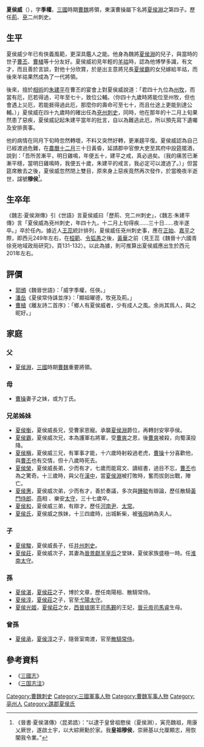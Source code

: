 '''夏侯威'''（{{bd|201年？||249年？||catIdx=X夏侯}}），字'''季權'''，[[三國|三國]]時期[[曹魏|曹魏]]將領，東漢曹操屬下名將[[夏侯淵|夏侯淵]]之第四子。歷任[[荊州刺史部|荊]]、[[兗州刺史部|兗]]二州刺史。

==生平==
夏侯威少年已有俠義風範，更深具鑑人之能。他身為魏將[[夏侯淵|夏侯淵]]的兒子，與當時的世子[[曹丕|曹丕]]、[[曹植|曹植]]等十分友好。夏侯威初見年輕的[[羊祜|羊祜]]時，認為他博學多識，有文才，而且善於言談，對他十分欣賞，於是出主意將兄長[[夏侯霸|夏侯霸]]的女兒嫁給羊祜，而後來羊祜果然成為了一代將領。

後來，擅於[[相術|相術]]的[[朱建平_(三国)|朱建平]]在曹丕的宴會上對夏侯威說道：「君四十九位為[[州牧|州牧]]，而當有厄，厄若得過，可年至七十，致位公輔。（你四十九歲時將能位至州牧，但也會遇上災厄，若能捱得過此厄，那麼你的壽命可至七十，而且仕途上更能到達公輔。）」夏侯威在四十九歲時的確出任為[[兗州_(九州)|兗州]][[刺史|刺史]]，同時，他在那年的十二月上旬果然患了惡疾，夏侯威記起朱建平當年的批言，自以為難逃此厄，所以預先寫下遺囑及安排喪事。

他的病情在同月下旬時忽然轉壞，不料又突然好轉，更漸趨平復。夏侯威認為自己已經渡過危難，在[[農曆十二月|農曆十二月]]三十日黃昏，延請郡中官僚大吏至其府中設筵擺酒，說到：「吾所苦漸平，明日雞鳴，年便五十，建平之戒，真必過矣。（我的痛苦已漸漸平穩，當明日雞鳴時，我便五十歲，朱建平的戒言，我必定可以渡過了。）」但當筵席散去之後，夏侯威忽然閉上雙目，原來身上惡疾竟然再次發作，於當晚夜半逝世，諡號'''穆侯'''<ref>《晉書·夏侯湛傳》〈昆弟誥〉：“以逮于皇曾祖愍侯（夏侯淵），寅亮魏祖，用康乂厥世，遂啟土宇，以大綜厥勳於家。我'''皇祖穆侯'''，崇厥基以允厘顯志，用恢闡我令業。”</ref>。

==生卒年==
《魏志·夏侯淵傳》引《世語》言夏侯威曰「歷荊、兖二州刺史」，《魏志·朱建平傳》言「夏侯威為兗州刺史，年四十九，十二月上旬得疾……三十日……夜半遂卒。」卒於任內。據近人[[王蕊|王蕊]]統計排列，夏侯威任兗州刺史事，應在[[正始_(曹魏)|正始]]、[[嘉平_(曹魏)|嘉平]]之際，即西元249年左右，在[[桓範|桓範]]、[[令狐愚|令狐愚]]之後，[[黄華_(三國)|黃華]]之前（見王蕊《魏晉十六國青徐兗地域政局研究》，頁131-132）。以此為據，則可推算出夏侯威應出生於西元201年左右。

==評價==
*[[郭颁|郭頒]]《魏晉世語》：「威字季權，任俠。」
*[[潘岳_(晋朝)|潘岳]]《夏侯常侍誄並序》：「顯祖曜德，牧兗及荊。」
*[[曹植|曹植]]《離友詩二首序》：「鄉人有夏侯威者，少有成人之風。余尚其爲人，與之昵好。」

==家庭==
===父===
*[[夏侯淵|夏侯淵]]，[[三國|三國]]時期[[曹魏|曹魏]]重要將領。

===母===
*[[曹操|曹操]]妻子之妹，或为丁氏。

===兄弟姊妹===
*[[夏侯衡|夏侯衡]]，夏侯威長兄，受曹家恩寵。承襲[[夏侯淵|夏侯淵]]爵位，再轉封安寧亭侯。
*[[夏侯霸|夏侯霸]]，夏侯威次兄，本為護軍右將軍，受[[曹爽|曹爽]]之恩，後[[曹爽|曹爽]]被殺，向蜀漢投降。
*[[夏侯稱|夏侯稱]]，夏侯威三兄，有軍事才能，十六歲時射殺過老虎，[[曹操|曹操]]十分喜歡他，與[[曹丕|曹丕]]也有交情，但十八歲時死去。
*[[夏侯荣|夏侯榮]]，夏侯威長弟，少而有才，七歲而能寫文、讀經書，過目不忘，[[曹丕|曹丕]]也為之驚奇。十三歲時，與父在[[漢中郡|漢中]]，當[[夏侯淵|夏侯淵]]被打敗時，奮而拔劍出戰，陣亡。
*[[夏侯惠|夏侯惠]]，夏侯威次弟，少而有才，善於奏議，多次與[[鍾毓|鍾毓]]有辯論，歷任散騎[[黃門侍郎|黃門侍郎]]、[[广阳郡|燕]]相 、樂安[[太守|太守]]，三十七歲卒。
*[[夏侯和|夏侯和]]，夏侯威三弟，有辯才。歷任[[河南郡|河南尹]]、[[太常|太常]]。
*[[夏侯氏_(張飛妻)|夏侯氏]]，夏侯威之族妹，十三四歲時，出城斬柴，被[[張飛|張飛]]納為夫人。

===子===
*[[夏侯駿|夏侯駿]]，夏侯威長子，任[[并州刺史部|并州]][[刺史|刺史]]。
*[[夏侯莊|夏侯莊]]，夏侯威次子，其妻為[[晋朝|晉]][[羊徽瑜|景獻羊皇后]]之堂妹，夏侯家族盛極一時。任[[淮南|淮南]][[太守|太守]]。

===孫===
*[[夏侯湛|夏侯湛]]，[[夏侯莊|夏侯莊]]之子，博於文章，歷任南陽相、散騎常侍。
*[[夏侯淳|夏侯淳]]，[[夏侯莊|夏侯莊]]之子，官至[[弋陽郡|弋陽]][[太守|太守]]。
*[[夏侯光姬|夏侯光姬]]，[[夏侯莊|夏侯莊]]之女，[[西晉|西晉]][[琅邪郡|琅琊]]王[[司馬覲|司馬覲]]的王妃，[[晉元帝|晉元帝司馬睿]]生母。

===曾孫===
*[[夏侯承|夏侯承]]，[[夏侯淳|夏侯淳]]之子，隨晉室南渡，官至[[散騎常侍|散騎常侍]]。

==參考資料==
*《[[三國志|三國志]]》
*《[[三国志注|三国志注]]》
{{Reflist}}

{{DEFAULTSORT:X夏}}
[[Category:曹魏刺史|Category:曹魏刺史]]
[[Category:三國軍事人物|Category:三國軍事人物]]
[[Category:曹魏军事人物|Category:曹魏军事人物]]
[[Category:亳州人|Category:亳州人]]
[[Category:譙郡夏侯氏|Category:譙郡夏侯氏]]